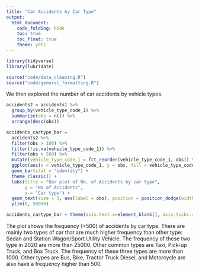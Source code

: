 ```yaml
---
title: "Car Accidents by Car Type"
output: 
  html_document:
    code_folding: hide
    toc: true
    toc_float: true
    theme: yeti
---
```


```r
library(tidyverse)
library(lubridate)
```

```r
source("code/data_cleaning.R")
source("code/general_formatting.R")
```

We then explored the number of car accidents by vehicle types. 

```r
accidents2 = accidents1 %>% 
  group_by(vehicle_type_code_1) %>% 
  summarize(obs = n()) %>% 
  arrange(desc(obs))

accidents_cartype_bar = 
  accidents2 %>% 
  filter(obs > 100) %>%
  filter(!is.na(vehicle_type_code_1)) %>% 
  filter(obs > 500) %>% 
  mutate(vehicle_type_code_1 = fct_reorder(vehicle_type_code_1, obs)) %>% 
  ggplot(aes(x = vehicle_type_code_1, y = obs, fill = vehicle_type_code_1)) +
  geom_bar(stat = "identity") + 
  theme_classic() + 
  labs(title = "Bar plot of No. of Accidents by car type", 
       y = "No of Accidents", 
       x = "Car type") +
  geom_text(size = 3, aes(label = obs), position = position_dodge(width=0.9), vjust=-0.25) + 
  ylim(0, 50000)

accidents_cartype_bar + theme(axis.text.x=element_blank(), axis.ticks.x=element_blank())
```

The plot shows the frequency (>500) of accidents by car type. There are mainly two types of car that are much higher frequency than other type: Sedan and Station Wagon/Sport Utility Vehicle. The frequency of these two type in 2020 are more than 25000. Other common types are Taxi, Pick-up Truck, and Box Truck. The frequency of these three types are more than 1000. Other types are Bus, Bike, Tractor Truck Diesel, and Motorcycle are also have a frequency higher than 500.
